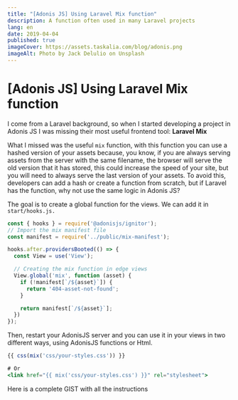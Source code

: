 ```yaml
---
title: "[Adonis JS] Using Laravel Mix function"
description: A function often used in many Laravel projects
lang: en
date: 2019-04-04
published: true
imageCover: https://assets.taskalia.com/blog/adonis.png
imageAlt: Photo by Jack Delulio on Unsplash
---
```


# [Adonis JS] Using Laravel Mix function

I come from a Laravel background, so when I started developing a project in Adonis JS I was missing their most useful frontend tool: **Laravel Mix**

What I missed was the useful `mix` function, with this function you can use a hashed version of your assets because, you know, if you are always serving assets from the server with the same filename, the browser will serve the old version that it has stored, this could increase the speed of your site, but you will need to always serve the last version of your assets. To avoid this, developers can add a hash or create a function from scratch, but if Laravel has the function, why not use the same logic in Adonis JS?

The goal is to create a global function for the views. We can add it in `start/hooks.js.`

```js
const { hooks } = require('@adonisjs/ignitor');
// Import the mix manifest file
const manifest = require('../public/mix-manifest');

hooks.after.providersBooted(() => {
  const View = use('View');

  // Creating the mix function in edge views
  View.global('mix', function (asset) {
    if (!manifest[`/${asset}`]) {
      return '404-asset-not-found';
    }

    return manifest[`/${asset}`];
  })
});
```

Then, restart your AdonisJS server and you can use it in your views in two different ways, using AdonisJS functions or Html.

```jsx
{{ css(mix('css/your-styles.css')) }}

# Or
<link href="{{ mix('css/your-styles.css') }}" rel="stylesheet">
```

Here is a complete GIST with all the instructions

<Gist gistLink="helmerdavila/8045b4520be253461055f5e35170a924"/>
